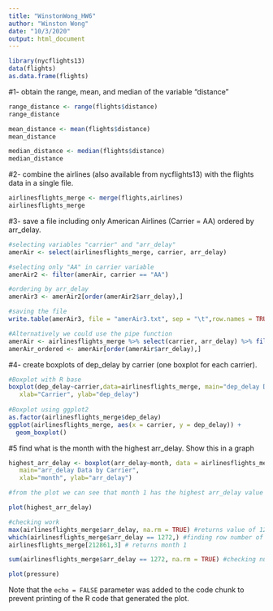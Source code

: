 ```yaml
---
title: "WinstonWong_HW6"
author: "Winston Wong"
date: "10/3/2020"
output: html_document
---
```

```r
library(nycflights13)
data(flights)
as.data.frame(flights)
```

#1- obtain the range, mean, and median of the variable “distance”

```r
range_distance <- range(flights$distance)
range_distance

mean_distance <- mean(flights$distance)
mean_distance

median_distance <- median(flights$distance)
median_distance
```

#2- combine the airlines (also available from nycflights13) with the flights data in a single file.

```r
airlinesflights_merge <- merge(flights,airlines)
airlinesflights_merge
```

#3- save a file including only American Airlines (Carrier = AA) ordered by arr_delay.
```r
#selecting variables "carrier" and "arr_delay"
amerAir <- select(airlinesflights_merge, carrier, arr_delay)

#selecting only "AA" in carrier variable
amerAir2 <- filter(amerAir, carrier == "AA")

#ordering by arr_delay
amerAir3 <- amerAir2[order(amerAir2$arr_delay),]

#saving the file
write.table(amerAir3, file = "amerAir3.txt", sep = "\t",row.names = TRUE)

#Alternatively we could use the pipe function
amerAir <- airlinesflights_merge %>% select(carrier, arr_delay) %>% filter(carrier == "AA") 
amerAir_ordered <- amerAir[order(amerAir$arr_delay),]

```

#4- create boxplots of dep_delay by carrier (one boxplot for each carrier).
```r

#Boxplot with R base
boxplot(dep_delay~carrier,data=airlinesflights_merge, main="dep_delay Data by Carrier",
   xlab="Carrier", ylab="dep_delay")
   
#Boxplot using ggplot2
as.factor(airlinesflights_merge$dep_delay)
ggplot(airlinesflights_merge, aes(x = carrier, y = dep_delay)) + 
  geom_boxplot()
```

#5 find what is the month with the highest arr_delay. Show this in a graph
```r
highest_arr_delay <- boxplot(arr_delay~month, data = airlinesflights_merge,
   main="arr_delay Data by Carrier",
   xlab="month", ylab="arr_delay")

#from the plot we can see that month 1 has the highest arr_delay value

plot(highest_arr_delay)

#checking work
max(airlinesflights_merge$arr_delay, na.rm = TRUE) #returns value of 1272 as max value in arr_delay
which(airlinesflights_merge$arr_delay == 1272,) #finding row number of value of 1272 which is 212861
airlinesflights_merge[212861,3] # returns month 1

sum(airlinesflights_merge$arr_delay == 1272, na.rm = TRUE) #checking number of instances of 1272, returns 1
```


```r
plot(pressure)
```

Note that the `echo = FALSE` parameter was added to the code chunk to prevent printing of the R code that generated the plot.
